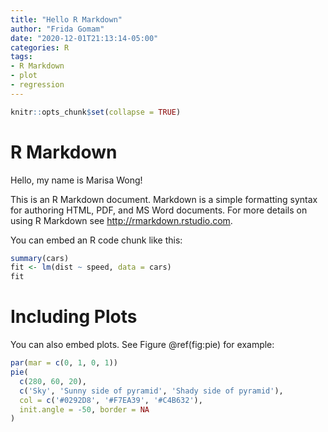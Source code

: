 ```yaml
---
title: "Hello R Markdown"
author: "Frida Gomam"
date: "2020-12-01T21:13:14-05:00"
categories: R
tags:
- R Markdown
- plot
- regression
---
```


```r
knitr::opts_chunk$set(collapse = TRUE)
```

# R Markdown

Hello, my name is Marisa Wong!

This is an R Markdown document. Markdown is a simple formatting syntax for authoring HTML, PDF, and MS Word documents. For more details on using R Markdown see <http://rmarkdown.rstudio.com>.

You can embed an R code chunk like this:

```r
summary(cars)
fit <- lm(dist ~ speed, data = cars)
fit
```

# Including Plots

You can also embed plots. See Figure \@ref(fig:pie) for example:

```r
par(mar = c(0, 1, 0, 1))
pie(
  c(280, 60, 20),
  c('Sky', 'Sunny side of pyramid', 'Shady side of pyramid'),
  col = c('#0292D8', '#F7EA39', '#C4B632'),
  init.angle = -50, border = NA
)
```
